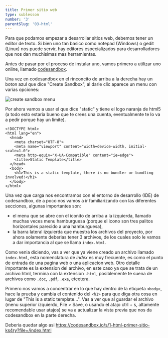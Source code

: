 ```yaml
---
title: Primer sitio web
type: sublesson
number: '3'
parentSlug: '03-html'
---
```


Para que podamos empezar a desarrollar sitios web, debemos tener un editor de
texto. Si bien uno tan basico como notepad (Windows) o gedit (Linux) nos puede
servir, hay editores especializados para desarrolladores que nos dan muchisimas
mas herramientas.

Antes de pasar por el proceso de instalar uno, vamos primero a utilizar uno
online, llamado <a href="https://codesandbox.io/">codesandbox</a>.

Una vez en codesandbox en el rinconcito de arriba a la derecha hay un boton azul
que dice "Create Sandbox", al darle clic aparece un menu con varias opciones:

<img
  src="https://res.cloudinary.com/intro-web-dev-notes/image/upload/v1642300348/sanbox-menu_sainiy.png"
  alt="create sandbox menu"
/>

Por ahora vamos a usar el que dice "static" y tiene el logo naranja de html5 (a
todo esto estaria bueno que te crees una cuenta, eventualmente te lo va a pedir
porque hay un limite).

```html5
<!DOCTYPE html>
<html lang="en">
  <head>
    <meta charset="UTF-8">
    <meta name="viewport" content="width=device-width, initial-scale=1.0">
    <meta http-equiv="X-UA-Compatible" content="ie=edge">
    <title>Static Template</title>
  </head>
  <body>
    <h1>This is a static template, there is no bundler or bundling involved!</h1>
  </body>
</html>
```

Una vez que carga nos encontramos con el entorno de desarrollo (IDE) de
codesandbox, de a poco nos vamos a ir familiarizando con las diferentes
secciones, algunas importantes son:

- el menu que se abre con el iconito de arriba a la izquierda, llamado muchas
  veces menu hamburguesa (porque el icono son tres palitos horizontales parecido
  a una hamburguesa),
- la barra lateral izquierda que muestra los archivos del proyecto, por ahora
  solamente deberias tener 3 archivos, de los cuales solo le vamos a dar
  importancia al que se llama `index.html`.

Como venia diciendo, vas a ver que ya viene creado un archivo llamado
`index.html`, esta nomenclatura de _index_ es muy frecuente, es como el punto de
entrada de una pagina web o una aplicacion web. Otro detalle importante es la
extension del archivo, en este caso ya que se trata de un archivo html, termina
con la extension `.html`, posiblemente te suena de archivos como `.doc`, `.pdf`,
`.exe`, etcetera.

Primero nos vamos a concentrar en lo que hay dentro de la etiqueta `<body>`,
hace la prueba y cambia el contenido del `<h1>` para que diga otra cosa en lugar
de "This is a static template...". Vas a ver que al guardar el archivo (menu
superior izquierdo, File > Save, o usando el atajo ctrl + s, altamente
recomendable usar atajos) se va a actualizar la vista previa que nos da
codesandbox en la parte derecha.

Deberia quedar algo asi
https://codesandbox.io/s/1-html-primer-sitio-ks4ry?file=/index.html
